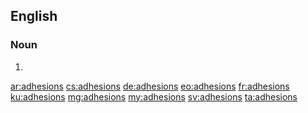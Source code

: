 {{also|adhésions}}
==English==

===Noun===
{{head|en|noun plural form}}

# {{plural of|adhesion|lang=en}}

[[ar:adhesions]]
[[cs:adhesions]]
[[de:adhesions]]
[[eo:adhesions]]
[[fr:adhesions]]
[[ku:adhesions]]
[[mg:adhesions]]
[[my:adhesions]]
[[sv:adhesions]]
[[ta:adhesions]]